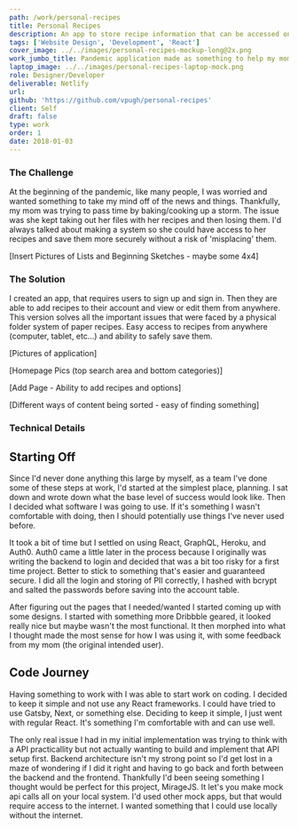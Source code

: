 ```yaml
---
path: /work/personal-recipes
title: Personal Recipes
description: An app to store recipe information that can be accessed on any web device.
tags: ['Website Design', 'Development', 'React']
cover_image: ../../images/personal-recipes-mockup-long@2x.png
work_jumbo_title: Pandemic application made as something to help my mom.
laptop_image: ../../images/personal-recipes-laptop-mock.png
role: Designer/Developer
deliverable: Netlify
url:
github: 'https://github.com/vpugh/personal-recipes'
client: Self
draft: false
type: work
order: 1
date: 2018-01-03
---
```


### The Challenge

At the beginning of the pandemic, like many people, I was worried and wanted something to take my mind off of the news and things. Thankfully, my mom was trying to pass time by baking/cooking up a storm. The issue was she kept taking out her files with her recipes and then losing them. I'd always talked about making a system so she could have access to her recipes and save them more securely without a risk of 'misplacing' them.

[Insert Pictures of Lists and Beginning Sketches - maybe some 4x4]

### The Solution

I created an app, that requires users to sign up and sign in. Then they are able to add recipes to their account and view or edit them from anywhere. This version solves all the important issues that were faced by a physical folder system of paper recipes. Easy access to recipes from anywhere (computer, tablet, etc...) and ability to safely save them.

[Pictures of application]

[Homepage Pics (top search area and bottom categories)]

[Add Page - Ability to add recipes and options]

[Different ways of content being sorted - easy of finding something]

### Technical Details

## Starting Off

Since I'd never done anything this large by myself, as a team I've done some of these steps at work, I'd started at the simplest place, planning. I sat down and wrote down what the base level of success would look like. Then I decided what software I was going to use. If it's something I wasn't comfortable with doing, then I should potentially use things I've never used before.

It took a bit of time but I settled on using React, GraphQL, Heroku, and Auth0. Auth0 came a little later in the process because I originally was writing the backend to login and decided that was a bit too risky for a first time project. Better to stick to something that's easier and guaranteed secure. I did all the login and storing of PII correctly, I hashed with bcrypt and salted the passwords before saving into the account table.

After figuring out the pages that I needed/wanted I started coming up with some designs. I started with something more Dribbble geared, it looked really nice but maybe wasn't the most functional. It then morphed into what I thought made the most sense for how I was using it, with some feedback from my mom (the original intended user).

## Code Journey

Having something to work with I was able to start work on coding. I decided to keep it simple and not use any React frameworks. I could have tried to use Gatsby, Next, or something else. Deciding to keep it simple, I just went with regular React. It's something I'm comfortable with and can use well.

The only real issue I had in my initial implementation was trying to think with a API practicallity but not actually wanting to build and implement that API setup first. Backend architecture isn't my strong point so I'd get lost in a maze of wondering if I did it right and having to go back and forth between the backend and the frontend. Thankfully I'd been seeing something I thought would be perfect for this project, MirageJS. It let's you make mock api calls all on your local system. I'd used other mock apps, but that would require access to the internet. I wanted something that I could use locally without the internet.
